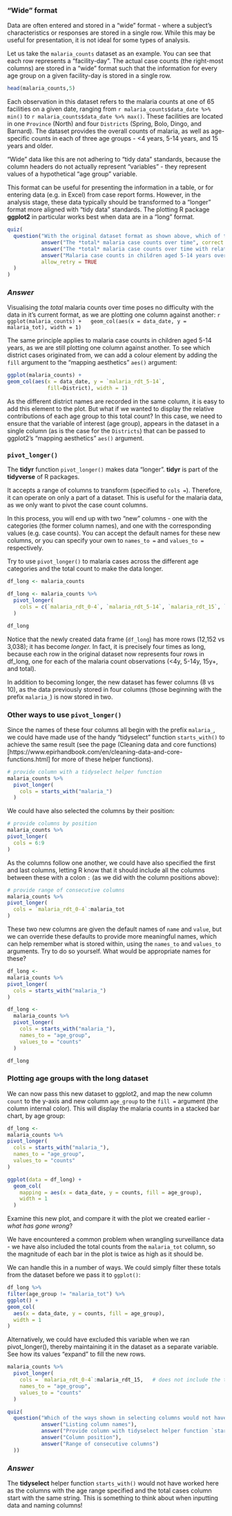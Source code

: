 ### **“Wide” format**
Data are often entered and stored in a “wide” format - where a subject’s characteristics or responses are stored in a single row. While this may be useful for presentation, it is not ideal for some types of analysis.

Let us take the `malaria_counts` dataset as an example. You can see that each row represents a “facility-day”. The actual case counts (the right-most columns) are stored in a “wide” format such that the information for every age group on a given facility-day is stored in a single row.

```r
head(malaria_counts,5)
```

Each observation in this dataset refers to the malaria counts at one of 65 facilities on a given date, ranging from `r malaria_counts$data_date %>% min()` to `r malaria_counts$data_date %>% max()`. These facilities are located in one `Province` (North) and four `Districts` (Spring, Bolo, Dingo, and Barnard). The dataset provides the overall counts of malaria, as well as age-specific counts in each of three age groups - <4 years, 5-14 years, and 15 years and older.

“Wide” data like this are not adhering to “tidy data” standards, because the column headers do not actually represent “variables” - they represent values of a hypothetical “age group” variable.

This format can be useful for presenting the information in a table, or for entering data (e.g. in Excel) from case report forms. However, in the analysis stage, these data typically should be transformed to a “longer” format more aligned with “tidy data” standards. The plotting R package **ggplot2** in particular works best when data are in a “long” format.

```r
quiz(
  question("With the original dataset format as shown above, which of the following could we easily plot?",
           answer("The *total* malaria case counts over time", correct = TRUE),
           answer("The *total* malaria case counts over time with relative contributions of each age group"),
           answer("Malaria case counts in children aged 5-14 years over time in each district", correct = TRUE),
           allow_retry = TRUE
  )
)
```

### *Answer*
Visualising the *total* malaria counts over time poses no difficulty with the data in it’s current format, as we are plotting one column against another:
  ```r
ggplot(malaria_counts) +
  geom_col(aes(x = data_date, y = malaria_tot), width = 1)
```

The same principle applies to malaria case counts in children aged 5-14 years, as we are still plotting one column against another. To see which district cases originated from, we can add a colour element by adding the `fill` argument to the “mapping aesthetics” `aes()` argument:
  
  ```r
ggplot(malaria_counts) +
  geom_col(aes(x = data_date, y = `malaria_rdt_5-14`,
               fill=District), width = 1)
```

As the different district names are recorded in the same column, it is easy to add this element to the plot.
But what if we wanted to display the relative contributions of each age group to this total count? In this case, we need to ensure that the variable of interest (age group), appears in the dataset in a single column (as is the case for the `Districts`) that can be passed to ggplot2’s “mapping aesthetics” `aes()` argument.

### `pivot_longer()`
The **tidyr** function `pivot_longer()` makes data “longer”. **tidyr** is part of the **tidyverse** of R packages.

It accepts a range of columns to transform (specified to `cols =`). Therefore, it can operate on only a part of a dataset. This is useful for the malaria data, as we only want to pivot the case count columns.

In this process, you will end up with two “new” columns - one with the categories (the former column names), and one with the corresponding values (e.g. case counts). You can accept the default names for these new columns, or you can specify your own to `names_to =` and `values_to =` respectively.

Try to use `pivot_longer()` to malaria cases across the different age categories and the total count to make the data longer.

```r
df_long <- malaria_counts
```

```r
df_long <- malaria_counts %>% 
  pivot_longer(
    cols = c(`malaria_rdt_0-4`, `malaria_rdt_5-14`, `malaria_rdt_15`, `malaria_tot`)
  )

df_long
```

Notice that the newly created data frame (`df_long`) has more rows (12,152 vs 3,038); it has become *longer.* In fact, it is precisely four times as long, because each row in the original dataset now represents four rows in df_long, one for each of the malaria count observations (<4y, 5-14y, 15y+, and total).

In addition to becoming longer, the new dataset has fewer columns (8 vs 10), as the data previously stored in four columns (those beginning with the prefix `malaria_`) is now stored in two.

### **Other ways to use `pivot_longer()`**
Since the names of these four columns all begin with the prefix `malaria_`, we could have made use of the handy “tidyselect” function `starts_with()` to achieve the same result (see the page (Cleaning data and core functions)[https://www.epirhandbook.com/en/cleaning-data-and-core-functions.html] for more of these helper functions).

```r
# provide column with a tidyselect helper function
malaria_counts %>% 
  pivot_longer(
    cols = starts_with("malaria_")
  )
```



We could have also selected the columns by their position:
  
  ```r
# provide columns by position
malaria_counts %>% 
  pivot_longer(
    cols = 6:9
  )
```



As the columns follow one another, we could have also specified the first and last columns, letting R know that it should include all the columns between these with a colon `:` (as we did with the column positions above):
  
  ```r
# provide range of consecutive columns
malaria_counts %>% 
  pivot_longer(
    cols = `malaria_rdt_0-4`:malaria_tot
  )
```



These two new columns are given the default names of `name` and `value`, but we can override these defaults to provide more meaningful names, which can help remember what is stored within, using the `names_to` and `values_to` arguments. Try to do so yourself. What would be appropriate names for these?
  
  ```r
df_long <- 
  malaria_counts %>% 
  pivot_longer(
    cols = starts_with("malaria_")
  )
```

```r
df_long <- 
  malaria_counts %>% 
  pivot_longer(
    cols = starts_with("malaria_"),
    names_to = "age_group",
    values_to = "counts"
  )

df_long
```


### **Plotting age groups with the long dataset**
We can now pass this new dataset to ggplot2, and map the new column `count` to the y-axis and new column `age_group` to the `fill =` argument (the column internal color). This will display the malaria counts in a stacked bar chart, by age group:
  
  ```r
df_long <- 
  malaria_counts %>% 
  pivot_longer(
    cols = starts_with("malaria_"),
    names_to = "age_group",
    values_to = "counts"
  )
```

```r
ggplot(data = df_long) +
  geom_col(
    mapping = aes(x = data_date, y = counts, fill = age_group),
    width = 1
  )
```

Examine this new plot, and compare it with the plot we created earlier - *what has gone wrong*?
  
  We have encountered a common problem when wrangling surveillance data - we have also included the total counts from the `malaria_tot` column, so the magnitude of each bar in the plot is twice as high as it should be.

We can handle this in a number of ways. We could simply filter these totals from the dataset before we pass it to `ggplot()`:
  
  ```r
df_long %>% 
  filter(age_group != "malaria_tot") %>% 
  ggplot() +
  geom_col(
    aes(x = data_date, y = counts, fill = age_group),
    width = 1
  )
```

Alternatively, we could have excluded this variable when we ran pivot_longer(), thereby maintaining it in the dataset as a separate variable. See how its values “expand” to fill the new rows.

```r
malaria_counts %>% 
  pivot_longer(
    cols = `malaria_rdt_0-4`:malaria_rdt_15,   # does not include the totals column
    names_to = "age_group",
    values_to = "counts"
  )
```

```r
quiz(
  question("Which of the ways shown in selecting columns would not have worked when only trying to select cases by age ranges and not total cases?",
           answer("Listing column names"),
           answer("Provide column with tidyselect helper function `starts_with()`", correct = TRUE),
           answer("Column position"),
           answer("Range of consecutive columns")
  ))
```

### *Answer*
The **tidyselect** helper function `starts_with()` would not have worked here as the columns with the age range specified and the total cases column start with the same string. This is something to think about when inputting data and naming columns!